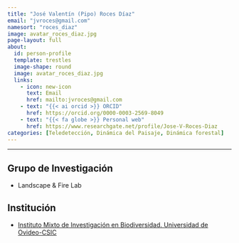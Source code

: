 ```yaml
---
title: "José Valentín (Pipo) Roces Díaz"
email: "jvroces@gmail.com"  
namesort: "roces_diaz"
image: avatar_roces_diaz.jpg
page-layout: full
about: 
  id: person-profile
  template: trestles
  image-shape: round
  image: avatar_roces_diaz.jpg
  links:
    - icon: new-icon
      text: Email
      href: mailto:jvroces@gmail.com
    - text: "{{< ai orcid >}} ORCID"
      href: https://orcid.org/0000-0003-2569-8049
    - text: "{{< fa globe >}} Personal web"
      href: https://www.researchgate.net/profile/Jose-V-Roces-Diaz
categories: [Teledetección, Dinámica del Paisaje, Dinámica forestal]
---
```

 
<hr>

:::{#person-profile}

## Grupo de Investigación
- Landscape & Fire Lab

## Institución
- [Instituto Mixto de Investigación en Biodiversidad. Universidad de Ovideo-CSIC](https://imib.csic.es/)

:::
